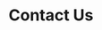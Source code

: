 ---
title: "Contact Us"
description: "Laissez-nous un e-mail pour explorer des collaborations ou des opportunités de carrière."

contact_info:
  title:
    divider: true
    first_half: "Let’s work"
    second_half: "Together"

  description: "Laissez-nous un e-mail pour explorer des collaborations ou des opportunités de carrière."

contactForm:
  title: "It's all starts with hello.."
  email: "platoltheme@gmail.com"
  mailSubject: "Message form blog.messarae.com"
  successMessage: "Merci pour votre message ! Je vous remercie de votre patience. Je reviendrai vers vous sous peu."
  errorMessage: "Une erreur s'est produite. Veuillez réessayer."

---